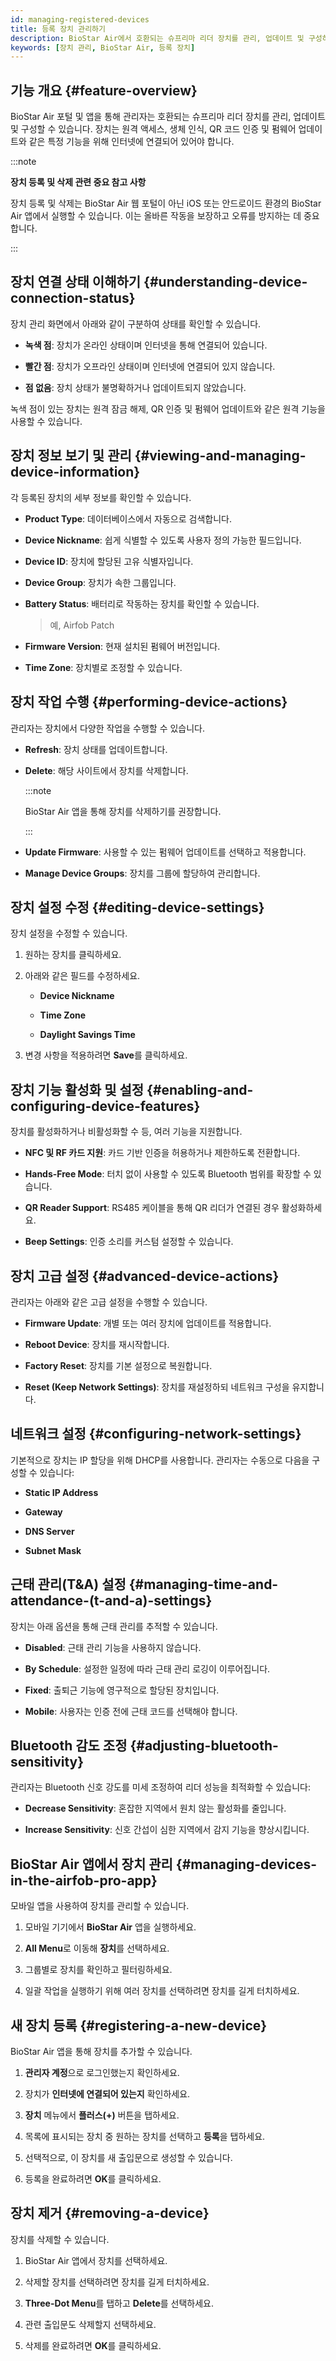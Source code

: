 ```yaml
---
id: managing-registered-devices
title: 등록 장치 관리하기
description: BioStar Air에서 호환되는 슈프리마 리더 장치를 관리, 업데이트 및 구성하는 방법을 안내합니다.
keywords: [장치 관리, BioStar Air, 등록 장치]
---
```


## 기능 개요 {#feature-overview}

BioStar Air 포털 및 앱을 통해 관리자는 호환되는 슈프리마 리더 장치를 관리, 업데이트 및 구성할 수 있습니다. 장치는 원격 액세스, 생체 인식, QR 코드 인증 및 펌웨어 업데이트와 같은 특정 기능을 위해 인터넷에 연결되어 있어야 합니다.

<YouTube videoId="lpMPkMyjr-c" />

:::note

**장치 등록 및 삭제 관련 중요 참고 사항**

장치 등록 및 삭제는 BioStar Air 웹 포털이 아닌 iOS 또는 안드로이드 환경의 BioStar Air 앱에서 실행할 수 있습니다. 이는 올바른 작동을 보장하고 오류를 방지하는 데 중요합니다.

:::


<CustomerNote />

## 장치 연결 상태 이해하기 {#understanding-device-connection-status}

장치 관리 화면에서 아래와 같이 구분하여 상태를 확인할 수 있습니다.

* **녹색 점**: 장치가 온라인 상태이며 인터넷을 통해 연결되어 있습니다.

* **빨간 점**: 장치가 오프라인 상태이며 인터넷에 연결되어 있지 않습니다.

* **점 없음**: 장치 상태가 불명확하거나 업데이트되지 않았습니다.

녹색 점이 있는 장치는 원격 잠금 해제, QR 인증 및 펌웨어 업데이트와 같은 원격 기능을 사용할 수 있습니다.


## 장치 정보 보기 및 관리 {#viewing-and-managing-device-information}

각 등록된 장치의 세부 정보를 확인할 수 있습니다.

* **Product Type**: 데이터베이스에서 자동으로 검색합니다.

* **Device Nickname**: 쉽게 식별할 수 있도록 사용자 정의 가능한 필드입니다.

* **Device ID**: 장치에 할당된 고유 식별자입니다.

* **Device Group**: 장치가 속한 그룹입니다.

* **Battery Status**: 배터리로 작동하는 장치를 확인할 수 있습니다.

  > 예, Airfob Patch

* **Firmware Version**: 현재 설치된 펌웨어 버전입니다.

* **Time Zone**: 장치별로 조정할 수 있습니다.


## 장치 작업 수행 {#performing-device-actions}

관리자는 장치에서 다양한 작업을 수행할 수 있습니다.

* **Refresh**: 장치 상태를 업데이트합니다.

* **Delete**: 해당 사이트에서 장치를 삭제합니다.

  :::note

  BioStar Air 앱을 통해 장치를 삭제하기를 권장합니다.

  :::

* **Update Firmware**: 사용할 수 있는 펌웨어 업데이트를 선택하고 적용합니다.

* **Manage Device Groups**: 장치를 그룹에 할당하여 관리합니다.


## 장치 설정 수정 {#editing-device-settings}

장치 설정을 수정할 수 있습니다.

1. 원하는 장치를 클릭하세요.

1. 아래와 같은 필드를 수정하세요.

   * **Device Nickname**

   * **Time Zone**

   * **Daylight Savings Time**

1. 변경 사항을 적용하려면 **Save**를 클릭하세요.


## 장치 기능 활성화 및 설정 {#enabling-and-configuring-device-features}

장치를 활성화하거나 비활성화할 수 등, 여러 기능을 지원합니다.

* **NFC 및 RF 카드 지원**: 카드 기반 인증을 허용하거나 제한하도록 전환합니다.

* **Hands-Free Mode**: 터치 없이 사용할 수 있도록 Bluetooth 범위를 확장할 수 있습니다.

* **QR Reader Support**: RS485 케이블을 통해 QR 리더가 연결된 경우 활성화하세요.

* **Beep Settings**: 인증 소리를 커스텀 설정할 수 있습니다.


## 장치 고급 설정 {#advanced-device-actions}

관리자는 아래와 같은 고급 설정을 수행할 수 있습니다.

* **Firmware Update**: 개별 또는 여러 장치에 업데이트를 적용합니다.

* **Reboot Device**: 장치를 재시작합니다.

* **Factory Reset**: 장치를 기본 설정으로 복원합니다.

* **Reset (Keep Network Settings)**: 장치를 재설정하되 네트워크 구성을 유지합니다.


## 네트워크 설정 {#configuring-network-settings}

기본적으로 장치는 IP 할당을 위해 DHCP를 사용합니다. 관리자는 수동으로 다음을 구성할 수 있습니다:

* **Static IP Address**

* **Gateway**

* **DNS Server**

* **Subnet Mask**


## 근태 관리(T&A) 설정 {#managing-time-and-attendance-(t-and-a)-settings}

장치는 아래 옵션을 통해 근태 관리를 추적할 수 있습니다.

* **Disabled**: 근태 관리 기능을 사용하지 않습니다.

* **By Schedule**: 설정한 일정에 따라 근태 관리 로깅이 이루어집니다.

* **Fixed**: 출퇴근 기능에 영구적으로 할당된 장치입니다.

* **Mobile**: 사용자는 인증 전에 근태 코드를 선택해야 합니다.


## Bluetooth 감도 조정 {#adjusting-bluetooth-sensitivity}

관리자는 Bluetooth 신호 강도를 미세 조정하여 리더 성능을 최적화할 수 있습니다:

* **Decrease Sensitivity**: 혼잡한 지역에서 원치 않는 활성화를 줄입니다.

* **Increase Sensitivity**: 신호 간섭이 심한 지역에서 감지 기능을 향상시킵니다.


## BioStar Air 앱에서 장치 관리 {#managing-devices-in-the-airfob-pro-app}

모바일 앱을 사용하여 장치를 관리할 수 있습니다.

1. 모바일 기기에서 **BioStar Air** 앱을 실행하세요.

1. **All Menu**로 이동해 **장치**를 선택하세요.

1. 그룹별로 장치를 확인하고 필터링하세요.

1. 일괄 작업을 실행하기 위해 여러 장치를 선택하려면 장치를 길게 터치하세요.


## 새 장치 등록 {#registering-a-new-device}

BioStar Air 앱을 통해 장치를 추가할 수 있습니다.

1. **관리자 계정**으로 로그인했는지 확인하세요.

1. 장치가 **인터넷에 연결되어 있는지** 확인하세요.

1. **장치** 메뉴에서 **플러스(+)** 버튼을 탭하세요.

1. 목록에 표시되는 장치 중 원하는 장치를 선택하고 **등록**을 탭하세요.

1. 선택적으로, 이 장치를 새 출입문으로 생성할 수 있습니다.

1. 등록을 완료하려면 **OK**를 클릭하세요.


## 장치 제거 {#removing-a-device}

장치를 삭제할 수 있습니다.

1. BioStar Air 앱에서 장치를 선택하세요.

1. 삭제할 장치를 선택하려면 장치를 길게 터치하세요.

1. **Three-Dot Menu**를 탭하고 **Delete**를 선택하세요.

1. 관련 출입문도 삭제할지 선택하세요.

1. 삭제를 완료하려면 **OK**를 클릭하세요.